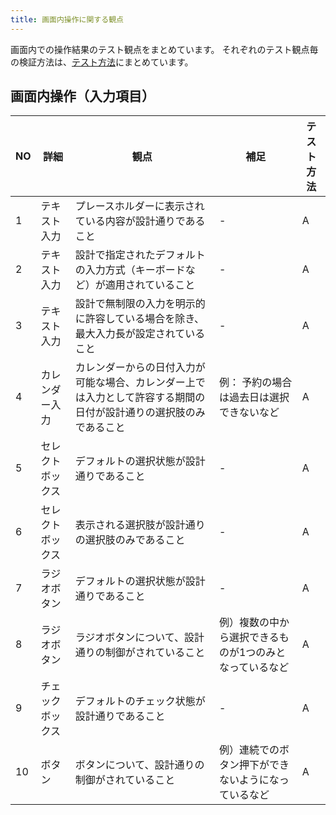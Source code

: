 ```yaml
---
title: 画面内操作に関する観点
---
```


画面内での操作結果のテスト観点をまとめています。
それぞれのテスト観点毎の検証方法は、[テスト方法](../functional-testing.mdx#テスト方法)にまとめています。

## 画面内操作（入力項目）

| NO | 詳細 | 観点 | 補足 | テスト方法 |
| --- | --- | --- | --- | --- |
| 1 | テキスト入力 | プレースホルダーに表示されている内容が設計通りであること | - | A |
| 2 | テキスト入力 | 設計で指定されたデフォルトの入力方式（キーボードなど）が適用されていること | - | A |
| 3 | テキスト入力 | 設計で無制限の入力を明示的に許容している場合を除き、最大入力長が設定されていること | - | A |
| 4 | カレンダー入力 | カレンダーからの日付入力が可能な場合、カレンダー上では入力として許容する期間の日付が設計通りの選択肢のみであること | 例： 予約の場合は過去日は選択できないなど | A |
| 5 | セレクトボックス | デフォルトの選択状態が設計通りであること | - | A |
| 6 | セレクトボックス | 表示される選択肢が設計通りの選択肢のみであること | - | A |
| 7 | ラジオボタン | デフォルトの選択状態が設計通りであること | - | A |
| 8 | ラジオボタン | ラジオボタンについて、設計通りの制御がされていること | 例）複数の中から選択できるものが1つのみとなっているなど | A |
| 9 | チェックボックス | デフォルトのチェック状態が設計通りであること | - | A |
| 10 | ボタン | ボタンについて、設計通りの制御がされていること | 例）連続でのボタン押下ができないようになっているなど | A |
